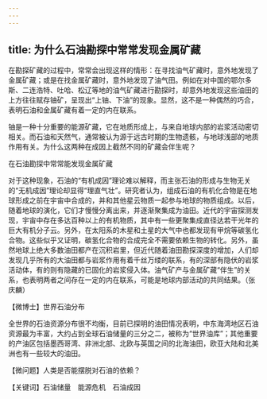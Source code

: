 ```yaml
---
---
---
```

title: 为什么石油勘探中常常发现金属矿藏
---




在勘探矿藏的过程中，常常会出现这样的情形：在寻找油气矿藏时，意外地发现了金属矿藏；或是在找金属矿藏时，意外地发现了油气田。例如在对中国的鄂尔多斯、二连浩特、吐哈、松辽等地的油气矿藏进行勘探时，却意外地发现这些油田的上方往往赋存铀矿，呈现出“上铀、下油”的现象。显然，这不是一种偶然的巧合，表明石油和金属矿藏有着一定的内在联系。

铀是一种十分重要的能源矿藏，它在地质形成上，与来自地球内部的岩浆活动密切相关。而石油和天然气，通常被认为源于远古时期的生物遗骸，与地球浅部的地质作用有关。为什么这两种在成因上截然不同的矿藏会伴生呢？

在石油勘探中常常能发现金属矿藏



对于这种现象，石油的“有机成因”理论难以解释，而主张石油的形成与生物无关的“无机成因”理论却显得“理直气壮”。研究者认为，组成石油的有机化合物是在地球形成之前在宇宙中合成的，并和其他星云物质一起参与地球的物质组成。以后，随着地球的演化，它们才慢慢分离出来，并逐渐聚集成为油田。近代的宇宙探测发现，宇宙中存在多达百种以上的有机物质，其中有一些更聚集成直径达若干光年的巨大有机分子云。另外，在太阳系的木星和土星的大气中也都发现有甲烷等碳氢化合物。这些似乎又证明，碳氢化合物的合成完全不需要依赖生物的转化。另外，虽然地球上绝大多数油田都产在沉积岩里，但近代随着油田勘探深度的增加，人们却发现几乎所有的大油田都与岩浆作用有着千丝万缕的联系，有的深部有隐伏的岩浆活动体，有的则有隐藏的已固化的岩浆侵入体。油气矿产与金属矿藏“伴生”的关系，也表明两者之间存在一定的内在联系，可能是地球内部活动的共同结果。（张庆麟）





【微博士】世界石油分布

全世界的石油资源分布很不均衡，目前已探明的油田情况表明，中东海湾地区石油资源最为丰富，大约占到全球石油储量的三分之二，被称为“世界油库”；其他重要的产油区包括墨西哥湾、非洲北部、北欧与英国之间的北海油田，欧亚大陆和北美洲也有一些较大的油田。

【微问题】人类是否能摆脱对石油的依赖？

【关键词】石油储量　能源危机　石油成因